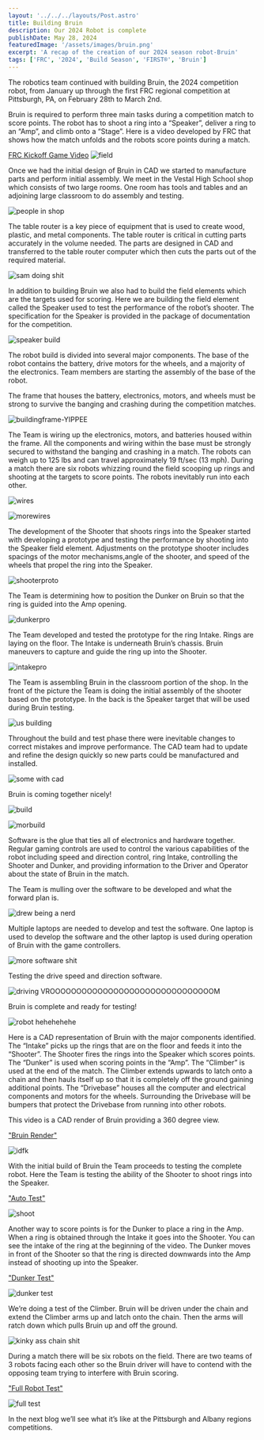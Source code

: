 ```yaml
---
layout: '../../../layouts/Post.astro'
title: Building Bruin
description: Our 2024 Robot is complete
publishDate: May 28, 2024
featuredImage: '/assets/images/bruin.png'
excerpt: 'A recap of the creation of our 2024 season robot-Bruin'
tags: ['FRC', '2024', 'Build Season', 'FIRST®', 'Bruin']
---
```


The robotics team continued with building Bruin, the 2024 competition robot, from January up through the first FRC regional competition at Pittsburgh, PA, on February 28th to March 2nd.

Bruin is required to perform three main tasks during a  competition match to score points.  The robot has to shoot a ring into a “Speaker”, deliver a ring to an “Amp”, and climb onto a “Stage”.  Here is a video developed by FRC that shows how the match unfolds and the robots score points during a match.

<a href="https://www.youtube.com/watch?v=9keeDyFxzY4">FRC Kickoff Game Video</a>
![field](/assets/images/field.png)

Once we had the initial design of Bruin in CAD we started to manufacture parts and perform initial assembly.  We meet in the  Vestal High School shop which consists of two large rooms. One room has tools and tables and an adjoining large classroom to do assembly and testing.

![people in shop](/assets/images/shop.jpg)

The table router is a key piece of equipment that is used to create wood, plastic, and metal components.  The table router is critical in cutting parts accurately in the volume needed.  The parts are designed in CAD and transferred to the table router computer which then cuts the parts out of the required material.

![sam doing shit](/assets/images/router.jpg)

In addition to building Bruin we also had to build the field elements which are the targets used for scoring.  Here we are building the field element called the Speaker used to test the performance of the robot’s shooter.  The specification for the Speaker is provided in the package of documentation for the competition.

![speaker build](/assets/images/buildspeaker.jpg)

The robot build is divided into several major components.  The base of the robot contains the battery, drive motors for the wheels, and a majority of the electronics.  Team members are starting the assembly of the base of the robot.

The frame that houses the battery, electronics, motors, and wheels must be strong to survive the banging and crashing during the competition matches.  

![buildingframe-YIPPEE](/assets/images/buildingframe.jpg)

The Team is wiring up the electronics, motors, and batteries housed within the frame.  All the components and wiring within the base must be strongly secured to withstand the banging and crashing in a match.  The robots can weigh up to 125 lbs and can travel approximately 19 ft/sec (13 mph).  During a match there are six robots whizzing round the field scooping up rings and shooting at the targets to score points.  The robots inevitably run into each other.

![wires](/assets/images/wiring.jpg)

![morewires](/assets/images/morwires.jpg)

The development of the Shooter that shoots rings into the Speaker started with developing a prototype and testing the performance by shooting into the Speaker field element.  Adjustments on the prototype shooter includes spacings of the motor mechanisms,angle of the shooter, and speed of the wheels that propel the ring into the Speaker.

![shooterproto](/assets/images/protoshooter.jpg)

The Team is determining how to position the Dunker on Bruin so that the ring is guided into the Amp opening.

![dunkerpro](/assets/images/protodunker.jpg)

The Team developed and tested the prototype for the ring Intake.  Rings are laying on the floor.  The Intake is underneath Bruin’s chassis.  Bruin maneuvers to capture and guide the ring up into the Shooter.

![intakepro](/assets/images/protointake.jpg)


The Team is assembling Bruin in the classroom portion of the shop. In the front of the picture the Team is doing the initial assembly of the shooter based on the prototype.  In the back is the Speaker target that will be used during Bruin testing.

![us building](/assets/images/build.jpg)

Throughout the build and test phase there were inevitable changes to correct mistakes and improve performance.  The CAD team had to update and refine the design quickly so new parts could be manufactured and installed.

![some with cad](/assets/images/cadorsmth.jpg)

Bruin is coming together nicely!

![build](/assets/images/building.jpg)

![morbuild](/assets/images/builddddddd.jpg)

Software is the glue that ties all of electronics and hardware together.  Regular gaming controls are used to control the various capabilities of the robot including speed and direction control, ring Intake, controlling the Shooter and Dunker, and providing information to the Driver and Operator about the state of Bruin in the match.

The Team is mulling over the software to be developed and what the forward plan is.

![drew being a nerd](/assets/images/software.jpg)

Multiple laptops are needed to develop and test the software.  One laptop is used to develop the software and the other laptop is used during operation of Bruin with the game controllers.

![more software shit](/assets/images/softwaretest.jpg)

Testing the drive speed and direction software.

![driving VROOOOOOOOOOOOOOOOOOOOOOOOOOOOOOOM](/assets/images/drivetest.jpg)

Bruin is complete and ready for testing!

![robot hehehehehe](/assets/images/morbruin.png)

Here is a CAD representation of Bruin with the major components  identified.  The “Intake” picks up the rings that are on the floor and feeds it into the “Shooter”.  The Shooter fires the rings into the Speaker which scores points.  The “Dunker” is used when scoring points in the “Amp”.  The “Climber” is used at the end of the match.  The Climber extends upwards to latch onto a chain and then hauls itself up so that it is completely off the ground gaining additional points.  The “Drivebase” houses all the computer and electrical components and motors for the wheels.  Surrounding the Drivebase will be bumpers that protect the Drivebase from running into other robots.

This video is a CAD render of Bruin providing a 360 degree view.

<a href="https://www.youtube.com/watch?v=tRpmhJUepZg">"Bruin Render"</a>

![idfk](/assets/images/render.png)

With the initial build of Bruin the Team proceeds to testing the complete robot.  Here the Team is testing the ability of the Shooter to shoot rings into the Speaker.

<a href=">htps://www.youtube.com/watch?v=RyR-_JTxVBA">"Auto Test"</a>

![shoot](/assets/images/shootertest.png)

Another way to score points is for the Dunker to place a ring in the Amp. When a ring is obtained through the Intake it goes into the Shooter.  You can see the intake of the ring at the beginning of the video. The Dunker moves in front of the Shooter so that the ring is directed downwards into the Amp instead of shooting up into the Speaker.

<a href="https://www.youtube.com/shorts/A33bDebZeqU">"Dunker Test"</a>

![dunker test](/assets/images/dunktest.png)

We’re doing a test of the Climber.  Bruin will be driven under the chain and extend the Climber arms up and latch onto the chain.  Then the arms will ratch down which pulls Bruin up and off the ground.

![kinky ass chain shit](/assets/images/chain.jpg)

During a match there will be six robots on the field.  There are two teams of 3 robots facing each other so the Bruin driver will have to contend with the opposing team trying to interfere with Bruin scoring.

<a href="https://www.youtube.com/watch?v=hTsttcKLZLU">"Full Robot Test"</a>

![full test](/assets/images/fulltest.png)

In the next blog we’ll see what it’s like at the Pittsburgh and Albany regions competitions.